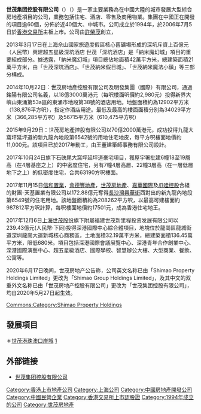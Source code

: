 {{unreferenced|time=2018-07-31T11:58:47+00:00}}
{{Infobox_Company |
  company_name_zh = 世茂集团控股有限公司 |
  company_name = 世茂集团控股有限公司 |
  company_logo = [[File:Shimao.gif|File:Shimao.gif]] |
  company_type = [[民營企業|民營企業]] |
  foundation = 1994年 |
  location =[[中國|中國]][[上海|上海]]|
  industry = [[房地產|房地產]]|
  key_people = [[董事長|董事長]]：[[許榮茂|許榮茂]] | 
  sales =  |
  profit =  |
  asset =  |
  market_value = |
  num_employees = |
  revenue = |
  products = |
  homepage 控股有限公司]
}}

'''世茂集团控股有限公司'''（'''{{lang-en|Shimao Property Holdings Limited}}'''）（{{sehk|0813}}）是一家主要業務為在中國大陸的城市發展大型綜合房地產項目的公司，業務包括住宅、酒店、零售及商用物業。集團在中國正在開發的項目逾60個，分佈於近40個大、中城市。公司成立於1994年，於2006年7月5日於[[香港交易所|香港交易所]]主板上市。公司由[[許榮茂|許榮茂]]創立，

2013年3月17日在上海佘山國家旅遊度假區核心舊礦場形成的深坑斥資上百億元（人民幣）興建超五星級深坑酒店
世茂「深坑酒店」是「納米魔幻城」項目的重要組成部分。據透露，「納米魔幻城」項目總佔地面積42萬平方米，總建築面積21萬平方米，由「世茂深坑酒店」、「世茂納米假日城」、「世茂納米魔法小鎮」等三部分構成。

2014年10月22日：世茂房地產控股有限公司及明發集團（國際）有限公司，通過銘陽有限公司名義，以18億3000萬港元（每呎樓面呎價約2,980元）投得新界大嶼山東涌第53a區的東涌市地段第38號的酒店用地。地盤面積約為12902平方米（138,876平方呎），指定作酒店用途。最低及最高的樓面面積分別為34029平方米（366,285平方呎）及56715平方米（610,475平方呎）

2015年9月29日：世茂房地產控股有限公司以70億2000萬港元，成功投得九龍大窩坪延坪道的新九龍內地段第6542號的用地住宅地皮，每平方呎樓面地價約11,000元。該項目已於2017年動工，由王董建築師事務有限公司設計。

2017年10月24日旗下石硤尾大窩坪延坪道豪宅項目，獲屋宇署批建6幢18至19層高（在4層基座之上）的中密度住宅，另有7幢4層高層、22幢3層高（在一層低層地下之上）的低密度住宅，合共63190方呎樓面。

2017年11月15日[[信和置業|信和置業]]，[[會德豐地產|會德豐地產]]，[[世茂房地產|世茂房地產]]、[[嘉華國際|嘉華國際]]及[[爪哇控股|爪哇控股]]合組的財團-天基置業有限公司以172.88億元奪得[[長沙灣|長沙灣]][[興華街|興華街]]西對出的新九龍內地段第6549號的住宅用地。該地盤面積約為208262平方呎，以最高可建樓面約987812平方呎計算，每呎樓面地價約17501元，成為香港住宅地王。

2017年12月6日[[上海世茂股份|上海世茂股份]]旗下附屬福建世茂新里程投资发展有限公司以239.43億元(人民幣‧下同)投得深港國際中心綜合體項目，地塊位於龍崗區龍城街道深圳龍崗大運新城核心商務區，土地面積32.19萬平方米，總建築面積136.45萬平方米，限低680米。項目包括深港國際會議展覽中心、深港青年合作創業中心、深港國際演藝中心、超五星級酒店、國際學校、智慧辦公大樓、大型商業、餐飲、公寓等。

2020年6月17日晚间，世茂房地产公告称，公司英文名称已由「Shimao Property Holdings Limited」更改为「Shimao Group Holdings Limited」，及其中文的双重外文名称已由「世茂房地产控股有限公司」更改为「世茂集团控股有限公司」，均自2020年5月27日起生效。

[[Commons:Category:Shimao_Property_Holdings|Commons:Category:Shimao Property Holdings]]
== 發展項目 ==
＊[[世茂港珠澳口岸城|世茂港珠澳口岸城]]
[https://www.am730.com.hk/news/%E5%9C%B0%E7%94%A2/%E3%80%90%E6%B5%B7%E5%A4%96%E7%BD%AE%E6%A5%ADguide%E3%80%91%E3%80%8C%E4%B8%96%E8%8C%82%EF%BC%8E%E6%B8%AF%E7%8F%A0%E6%BE%B3%E5%8F%A3%E5%B2%B8%E5%9F%8E%E3%80%8D%E4%BA%BA%E6%B0%91%E5%B9%A3150%E8%90%AC%E8%B5%B7-%E9%80%B2%E9%A7%90%E6%B8%AF%E7%8F%A0%E6%BE%B3%E5%A4%A7%E6%A9%8B%E5%8F%A3%E5%B2%B8%E5%B3%B6-236176]

== 外部链接 ==
*[http://www.shimaoproperty.com/ 世茂集团控股有限公司] {{Wayback|url=http://www.shimaoproperty.com/ |date=20151031072805 }}

{{中國大陸房地產公司}}

[[Category:香港上市地產公司|Category:香港上市地產公司]]
[[Category:上海公司|Category:上海公司]]
[[Category:中國房地產開發公司|Category:中國房地產開發公司]]
[[Category:中國民營企業|Category:中國民營企業]]
[[Category:香港交易所上市認股證|Category:香港交易所上市認股證]]
[[Category:1994年成立的公司|Category:1994年成立的公司]]
[[Category:世茂房地產|Category:世茂房地產]]